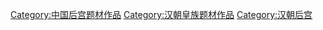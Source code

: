 [[Category:中国后宫题材作品|Category:中国后宫题材作品]]
[[Category:汉朝皇族题材作品|Category:汉朝皇族题材作品]]
[[Category:汉朝后宫|Category:汉朝后宫]]
